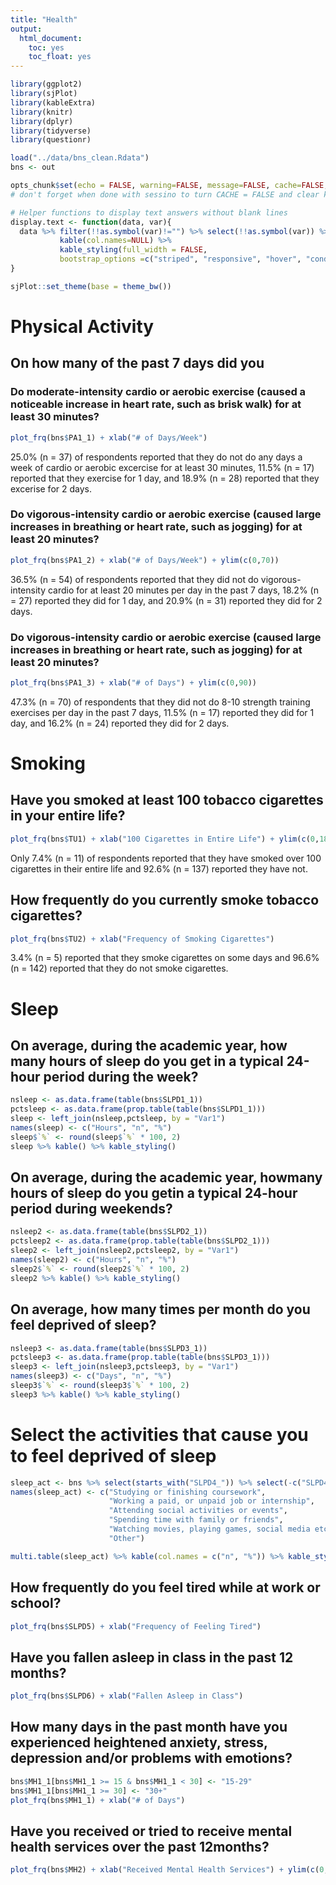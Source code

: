 ```yaml
---
title: "Health"
output: 
  html_document: 
    toc: yes
    toc_float: yes
---
```


```r
library(ggplot2)
library(sjPlot)
library(kableExtra)
library(knitr)
library(dplyr)
library(tidyverse)
library(questionr)

load("../data/bns_clean.Rdata")
bns <- out

opts_chunk$set(echo = FALSE, warning=FALSE, message=FALSE, cache=FALSE, fig.height=4, fig.width=6, fig.align = 'center')
# don't forget when done with sessino to turn CACHE = FALSE and clear knitr cache (last option under the knit button)

# Helper functions to display text answers without blank lines
display.text <- function(data, var){
  data %>% filter(!!as.symbol(var)!="") %>% select(!!as.symbol(var)) %>%
           kable(col.names=NULL) %>% 
           kable_styling(full_width = FALSE, 
           bootstrap_options =c("striped", "responsive", "hover", "condensed"))
}

sjPlot::set_theme(base = theme_bw())
```

# Physical Activity

## On how many of the past 7 days did you

### Do moderate-intensity cardio or aerobic exercise (caused a noticeable increase in heart rate, such as brisk walk) for at least 30 minutes?

```r
plot_frq(bns$PA1_1) + xlab("# of Days/Week")
```

25.0% (n = 37) of respondents reported that they do not do any days a week of cardio or aerobic excercise for at least 30 minutes, 11.5% (n = 17) reported that they exercise for 1 day, and 18.9% (n = 28) reported that they excerise for 2 days.

### Do vigorous-intensity cardio or aerobic exercise (caused large increases in breathing or heart rate, such as jogging) for at least 20 minutes?

```r
plot_frq(bns$PA1_2) + xlab("# of Days/Week") + ylim(c(0,70))
```

36.5% (n = 54) of respondents reported that they did not do vigorous-intensity cardio for at least 20 minutes per day in the past 7 days, 18.2% (n = 27) reported they did for 1 day, and 20.9% (n = 31) reported they did for 2 days.

### Do vigorous-intensity cardio or aerobic exercise (caused large increases in breathing or heart rate, such as jogging) for at least 20 minutes?

```r
plot_frq(bns$PA1_3) + xlab("# of Days") + ylim(c(0,90))
```

47.3% (n = 70) of respondents that they did not do 8-10 strength training exercises per day in the past 7 days, 11.5% (n = 17) reported they did for 1 day, and 16.2% (n = 24) reported they did for 2 days.

# Smoking

## Have you smoked at least 100 tobacco cigarettes in your entire life? 

```r
plot_frq(bns$TU1) + xlab("100 Cigarettes in Entire Life") + ylim(c(0,180))
```

Only 7.4% (n = 11) of respondents reported that they have smoked over 100 cigarettes in their entire life and 92.6% (n = 137) reported they have not.

## How frequently do you currently smoke tobacco cigarettes?

```r
plot_frq(bns$TU2) + xlab("Frequency of Smoking Cigarettes")
```

3.4% (n = 5) reported that they smoke cigarettes on some days and 96.6% (n = 142) reported that they do not smoke cigarettes.

# Sleep

## On average, during the academic year, how many hours of sleep do you get in a typical 24-hour period during the week?

```r
nsleep <- as.data.frame(table(bns$SLPD1_1))
pctsleep <- as.data.frame(prop.table(table(bns$SLPD1_1)))
sleep <- left_join(nsleep,pctsleep, by = "Var1")
names(sleep) <- c("Hours", "n", "%")
sleep$`%` <- round(sleep$`%` * 100, 2)
sleep %>% kable() %>% kable_styling()
```

## On average, during the academic year, howmany hours of sleep do you getin a typical 24-hour period during weekends?

```r
nsleep2 <- as.data.frame(table(bns$SLPD2_1))
pctsleep2 <- as.data.frame(prop.table(table(bns$SLPD2_1)))
sleep2 <- left_join(nsleep2,pctsleep2, by = "Var1")
names(sleep2) <- c("Hours", "n", "%")
sleep2$`%` <- round(sleep2$`%` * 100, 2)
sleep2 %>% kable() %>% kable_styling()
```

## On average, how many times per month do you feel deprived of sleep?

```r
nsleep3 <- as.data.frame(table(bns$SLPD3_1))
pctsleep3 <- as.data.frame(prop.table(table(bns$SLPD3_1)))
sleep3 <- left_join(nsleep3,pctsleep3, by = "Var1")
names(sleep3) <- c("Days", "n", "%")
sleep3$`%` <- round(sleep3$`%` * 100, 2)
sleep3 %>% kable() %>% kable_styling()
```

# Select the activities that cause you to feel deprived of sleep

```r
sleep_act <- bns %>% select(starts_with("SLPD4_")) %>% select(-c("SLPD4_6_TEXT"))
names(sleep_act) <- c("Studying or finishing coursework",
                      "Working a paid, or unpaid job or internship",
                      "Attending social activities or events",
                      "Spending time with family or friends",
                      "Watching movies, playing games, social media etc.",
                      "Other")
```

```r
multi.table(sleep_act) %>% kable(col.names = c("n", "%")) %>% kable_styling()
```

## How frequently do you feel tired while at work or school?

```r
plot_frq(bns$SLPD5) + xlab("Frequency of Feeling Tired")
```

## Have you fallen asleep in class in the past 12 months?

```r
plot_frq(bns$SLPD6) + xlab("Fallen Asleep in Class")
```

## How many days in the past month have you experienced heightened anxiety, stress, depression and/or problems with emotions?

```r
bns$MH1_1[bns$MH1_1 >= 15 & bns$MH1_1 < 30] <- "15-29"
bns$MH1_1[bns$MH1_1 >= 30] <- "30+"
plot_frq(bns$MH1_1) + xlab("# of Days")
```

## Have you received or tried to receive mental health services over the past 12months?

```r
plot_frq(bns$MH2) + xlab("Received Mental Health Services") + ylim(c(0,100))
```













